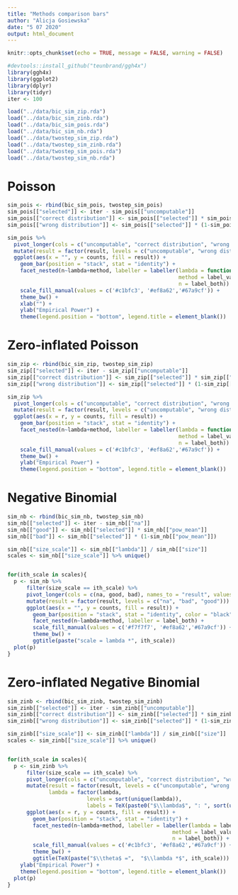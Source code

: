 ```yaml
---
title: "Methods comparison bars"
author: "Alicja Gosiewska"
date: "5 07 2020"
output: html_document
---
```


```r
knitr::opts_chunk$set(echo = TRUE, message = FALSE, warning = FALSE)
```

```r
#devtools::install_github("teunbrand/ggh4x")
library(ggh4x)
library(ggplot2)
library(dplyr)
library(tidyr)
iter <- 100
```


```r
load("../data/bic_sim_zip.rda")
load("../data/bic_sim_zinb.rda")
load("../data/bic_sim_pois.rda")
load("../data/bic_sim_nb.rda")
load("../data/twostep_sim_zip.rda")
load("../data/twostep_sim_zinb.rda")
load("../data/twostep_sim_pois.rda")
load("../data/twostep_sim_nb.rda")
```

# Poisson

```r
sim_pois <- rbind(bic_sim_pois, twostep_sim_pois)
sim_pois[["selected"]] <- iter - sim_pois[["uncomputable"]]
sim_pois[["correct distribution"]] <- sim_pois[["selected"]] * sim_pois[["pow_mean"]]
sim_pois[["wrong distribution"]] <- sim_pois[["selected"]] * (1-sim_pois[["pow_mean"]])

sim_pois %>%
  pivot_longer(cols = c("uncomputable", "correct distribution", "wrong distribution"), names_to = "result", values_to = "counts") %>%
  mutate(result = factor(result, levels = c("uncomputable", "wrong distribution", "correct distribution"))) %>%
  ggplot(aes(x = "", y = counts, fill = result)) +
    geom_bar(position = "stack", stat = "identity") +
    facet_nested(n~lambda+method, labeller = labeller(lambda = function(val)paste("\u03BB:",val), 
                                                      method = label_value, 
                                                      n = label_both)) +
    scale_fill_manual(values = c('#c1bfc3', '#ef8a62','#67a9cf')) +
    theme_bw() +
    xlab("") +
    ylab("Empirical Power") +
    theme(legend.position = "bottom", legend.title = element_blank())

```


# Zero-inflated Poisson

```r
sim_zip <- rbind(bic_sim_zip, twostep_sim_zip)
sim_zip[["selected"]] <- iter - sim_zip[["uncomputable"]]
sim_zip[["correct distribution"]] <- sim_zip[["selected"]] * sim_zip[["pow_mean"]]
sim_zip[["wrong distribution"]] <- sim_zip[["selected"]] * (1-sim_zip[["pow_mean"]])

sim_zip %>%
  pivot_longer(cols = c("uncomputable", "correct distribution", "wrong distribution"), names_to = "result", values_to = "counts") %>%
  mutate(result = factor(result, levels = c("uncomputable", "wrong distribution", "correct distribution"))) %>%
  ggplot(aes(x = r, y = counts, fill = result)) +
    geom_bar(position = "stack", stat = "identity") +
    facet_nested(n~lambda+method, labeller = labeller(lambda = function(val)paste("\u03BB:",val), 
                                                      method = label_value, 
                                                      n = label_both)) +
    scale_fill_manual(values = c('#c1bfc3', '#ef8a62','#67a9cf')) +
    theme_bw() +
    ylab("Empirical Power") +
    theme(legend.position = "bottom", legend.title = element_blank())

```


# Negative Binomial

```r
sim_nb <- rbind(bic_sim_nb, twostep_sim_nb)
sim_nb[["selected"]] <- iter - sim_nb[["na"]]
sim_nb[["good"]] <- sim_nb[["selected"]] * sim_nb[["pow_mean"]]
sim_nb[["bad"]] <- sim_nb[["selected"]] * (1-sim_nb[["pow_mean"]])

sim_nb[["size_scale"]] <- sim_nb[["lambda"]] / sim_nb[["size"]]
scales <- sim_nb[["size_scale"]] %>% unique()


for(ith_scale in scales){
  p <- sim_nb %>%
      filter(size_scale == ith_scale) %>%
      pivot_longer(cols = c(na, good, bad), names_to = "result", values_to = "counts") %>%
      mutate(result = factor(result, levels = c("na", "bad", "good"))) %>%
      ggplot(aes(x = "", y = counts, fill = result)) +
        geom_bar(position = "stack", stat = "identity", color = "black") +
        facet_nested(n~lambda+method, labeller = label_both) +
        scale_fill_manual(values = c('#f7f7f7', '#ef8a62','#67a9cf')) +
        theme_bw() + 
        ggtitle(paste("scale = lambda *", ith_scale))
  plot(p)
}
```

# Zero-inflated Negative Binomial

```r
sim_zinb <- rbind(bic_sim_zinb, twostep_sim_zinb)
sim_zinb[["selected"]] <- iter - sim_zinb[["uncomputable"]]
sim_zinb[["correct distribution"]] <- sim_zinb[["selected"]] * sim_zinb[["pow_mean"]]
sim_zinb[["wrong distribution"]] <- sim_zinb[["selected"]] * (1-sim_zinb[["pow_mean"]])

sim_zinb[["size_scale"]] <- sim_zinb[["lambda"]] / sim_zinb[["size"]]
scales <- sim_zinb[["size_scale"]] %>% unique()


for(ith_scale in scales){
  p <- sim_zinb %>%
      filter(size_scale == ith_scale) %>%
      pivot_longer(cols = c("uncomputable", "correct distribution", "wrong distribution"), names_to = "result", values_to = "counts") %>%
      mutate(result = factor(result, levels = c("uncomputable", "wrong distribution", "correct distribution")), lambda_num = lambda, 
             lambda = factor(lambda,
                         levels = sort(unique(lambda)),
                         labels = TeX(paste0("$\\lambda$", ": ", sort(unique(lambda)))))) %>%
      ggplot(aes(x = r, y = counts, fill = result)) +
        geom_bar(position = "stack", stat = "identity") +
        facet_nested(n~lambda+method, labeller = labeller(lambda = label_parsed, 
                                                    method = label_value, 
                                                    n = label_both)) +
        scale_fill_manual(values = c('#c1bfc3', '#ef8a62','#67a9cf')) +
        theme_bw() + 
        ggtitle(TeX(paste("$\\theta$ =",  "$\\lambda *$", ith_scale))) +
    ylab("Empirical Power") +
    theme(legend.position = "bottom", legend.title = element_blank())
  plot(p)
}


```









